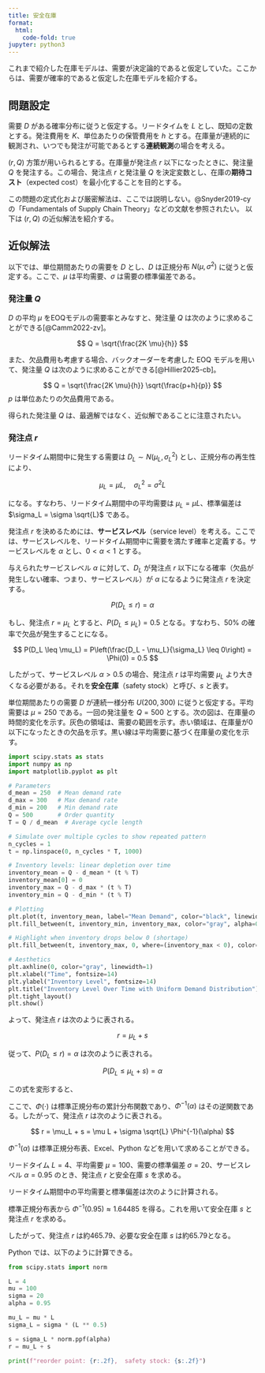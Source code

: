 ```yaml
---
title: 安全在庫
format:
  html:
    code-fold: true
jupyter: python3
---
```


これまで紹介した在庫モデルは、需要が決定論的であると仮定していた。ここからは、需要が確率的であると仮定した在庫モデルを紹介する。

## 問題設定

需要 $D$ がある確率分布に従うと仮定する。リードタイムを $L$ とし、既知の定数とする。発注費用を $K$、単位あたりの保管費用を $h$ とする。在庫量が連続的に観測され、いつでも発注が可能であるとする**連続観測**の場合を考える。

$(r, Q)$ 方策が用いられるとする。在庫量が発注点 $r$ 以下になったときに、発注量 $Q$ を発注する。この場合、発注点 $r$ と発注量 $Q$ を決定変数とし、在庫の**期待コスト**（expected cost）を最小化することを目的とする。

:::{.callout-note}
この問題の定式化および厳密解法は、ここでは説明しない。@Snyder2019-cy の「Fundamentals of Supply Chain Theory」などの文献を参照されたい。
以下は $(r, Q)$ の近似解法を紹介する。
:::

## 近似解法

以下では、単位期間あたりの需要を $D$ とし、$D$ は正規分布 $N(\mu, \sigma^2)$ に従うと仮定する。ここで、$\mu$ は平均需要、$\sigma$ は需要の標準偏差である。

### 発注量 $Q$

$D$ の平均 $\mu$ をEOQモデルの需要率とみなすと、発注量 $Q$ は次のように求めることができる[@Camm2022-zv]。

$$
Q = \sqrt{\frac{2K \mu}{h}}
$$

また、欠品費用も考慮する場合、バックオーダーを考慮した EOQ モデルを用いて、発注量 $Q$ は次のように求めることができる[@Hillier2025-cb]。

$$
Q = \sqrt{\frac{2K \mu}{h}} \sqrt{\frac{p+h}{p}}
$$
$p$ は単位あたりの欠品費用である。

得られた発注量 $Q$ は、最適解ではなく、近似解であることに注意されたい。

### 発注点 $r$ 

リードタイム期間中に発生する需要は $D_L \sim N(\mu_L, \sigma_L^2)$ とし、正規分布の再生性により、

$$
\mu_L = \mu L, \quad \sigma_L^2 = \sigma^2 L
$$

になる。すなわち、リードタイム期間中の平均需要は $\mu_L = \mu L$、標準偏差は $\sigma_L = \sigma \sqrt{L}$ である。

発注点 $r$ を決めるためには、**サービスレベル**（service level）を考える。ここでは、サービスレベルを、リードタイム期間中に需要を満たす確率と定義する。サービスレベルを $\alpha$ とし、$0 < \alpha < 1$ とする。

与えられたサービスレベル $\alpha$ に対して、$D_L$ が発注点 $r$ 以下になる確率（欠品が発生しない確率、つまり、サービスレベル）が $\alpha$ になるように発注点 $r$ を決定する。

$$
P(D_L \leq r) = \alpha
$$

もし、発注点 $r = \mu_L$ とすると、$P(D_L \leq \mu_L) = 0.5$ となる。すなわち、50% の確率で欠品が発生することになる。

:::{.callout-note}

$$
P(D_L \leq \mu_L) = P\left(\frac{D_L - \mu_L}{\sigma_L} \leq 0\right) = \Phi(0) = 0.5
$$

:::

したがって、サービスレベル $\alpha > 0.5$ の場合、発注点 $r$ は平均需要 $\mu_L$ より大きくなる必要がある。それを**安全在庫**（safety stock）と呼び、$s$ と表す。

:::{#exm-safety-stock-unified}

単位期間あたりの需要 $D$ が連続一様分布 $U(200, 300)$ に従うと仮定する。平均需要は $\mu = 250$ である。一回の発注量を $Q = 500$ とする。次の図は、在庫量の時間的変化を示す。灰色の領域は、需要の範囲を示す。赤い領域は、在庫量が0以下になったときの欠品を示す。黒い線は平均需要に基づく在庫量の変化を示す。

```python
import scipy.stats as stats
import numpy as np
import matplotlib.pyplot as plt

# Parameters
d_mean = 250  # Mean demand rate
d_max = 300   # Max demand rate
d_min = 200   # Min demand rate
Q = 500       # Order quantity
T = Q / d_mean  # Average cycle length

# Simulate over multiple cycles to show repeated pattern
n_cycles = 1
t = np.linspace(0, n_cycles * T, 1000)

# Inventory levels: linear depletion over time
inventory_mean = Q - d_mean * (t % T)
inventory_mean[0] = 0
inventory_max = Q - d_max * (t % T)
inventory_min = Q - d_min * (t % T)

# Plotting
plt.plot(t, inventory_mean, label="Mean Demand", color="black", linewidth=2)
plt.fill_between(t, inventory_min, inventory_max, color="gray", alpha=0.5, label="Demand Range")

# Highlight when inventory drops below 0 (shortage)
plt.fill_between(t, inventory_max, 0, where=(inventory_max < 0), color="red", alpha=0.3, label="Shortage")

# Aesthetics
plt.axhline(0, color="gray", linewidth=1)
plt.xlabel("Time", fontsize=14)
plt.ylabel("Inventory Level", fontsize=14)
plt.title("Inventory Level Over Time with Uniform Demand Distribution")
plt.tight_layout()
plt.show()
```

:::

よって、発注点 $r$ は次のように表される。

$$
r = \mu_L + s
$$

従って、$P(D_L \leq r) = \alpha$ は次のように表される。

$$
P(D_L \leq \mu_L + s) = \alpha
$$

この式を変形すると、

\begin{align}
P(D_L - \mu_L \leq s) &= \alpha \\
P\left(\frac{D_L - \mu_L}{\sigma_L} \leq \frac{s}{\sigma_L}\right) &= \alpha \\
\Phi\left(\frac{s}{\sigma_L}\right) &= \alpha \\
\frac{s}{\sigma_L} &= \Phi^{-1}(\alpha) \\
s &= \sigma_L \Phi^{-1}(\alpha) \\
s &= \sigma \sqrt{L} \Phi^{-1}(\alpha)
\end{align}

ここで、$\Phi(\cdot)$ は標準正規分布の累計分布関数であり、$\Phi^{-1}(\alpha)$ はその逆関数である。したがって、発注点 $r$ は次のように表される。

$$
r = \mu_L + s = \mu L + \sigma \sqrt{L} \Phi^{-1}(\alpha)
$$

$\Phi^{-1}(\alpha)$ は標準正規分布表、Excel、Python などを用いて求めることができる。

:::{#exm-safety}
リードタイム $L = 4$、平均需要 $\mu = 100$、需要の標準偏差 $\sigma = 20$、サービスレベル $\alpha = 0.95$ のとき、発注点 $r$ と安全在庫 $s$ を求める。

リードタイム期間中の平均需要と標準偏差は次のように計算される。

\begin{align}
\mu_L &= \mu L = 100 \cdot 4 = 400 \\
\sigma_L &= \sigma \sqrt{L} = 20 \sqrt{4} = 40 \\
\end{align}

標準正規分布表から $\Phi^{-1}(0.95) \approx 1.64485$ を得る。これを用いて安全在庫 $s$ と発注点 $r$ を求める。

\begin{align}
s &= \sigma_L \Phi^{-1}(0.95) \approx 40 \cdot 1.64485 \approx 65.79 \\
r &= \mu_L + s \approx 400 + 65.79 \approx 465.79
\end{align}

したがって、発注点 $r$ は約465.79、必要な安全在庫 $s$ は約65.79となる。

Python では、以下のように計算できる。

```python
from scipy.stats import norm

L = 4
mu = 100
sigma = 20
alpha = 0.95

mu_L = mu * L
sigma_L = sigma * (L ** 0.5)

s = sigma_L * norm.ppf(alpha)
r = mu_L + s

print(f"reorder point: {r:.2f},  safety stock: {s:.2f}")
```

:::
